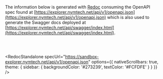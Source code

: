 

The information below is generated with [Redoc](https://redocly.com/docs/redoc) consuming the OpenAPI spec found at [https://explorer.nymtech.net/api/v1/openapi.json](https://explorer.nymtech.net/api/v1/openapi.json) which is also used to generate the Swagger docs deployed at [https://explorer.nymtech.net/api/swagger/index.html](https://explorer.nymtech.net/api/swagger/index.html).

<br /><br />

<RedocStandalone
  specUrl="https://sandbox-explorer.nymtech.net/api/v1/openapi.json"
  options={{
    nativeScrollbars: true,
    theme: {
      sidebar: {
        backgroundColor: '#273239',
        textColor: '#FCFDFE'
      }
    }
  }}
/>

